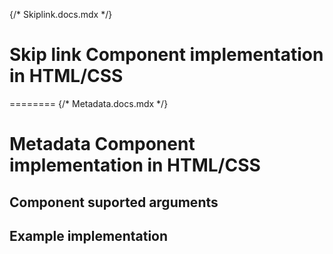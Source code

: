{/* Skiplink.docs.mdx */}

<Meta of={Skiplink} />

# Skip link Component implementation in HTML/CSS
========
{/* Metadata.docs.mdx */}

<Meta of={Metadata} />

# Metadata Component implementation in HTML/CSS

## Component suported arguments
<Primary />
<Controls />

## Example implementation
<Source language="html" code={example} />